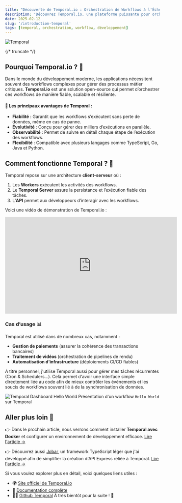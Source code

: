 ```yaml
---
title: "Découverte de Temporal.io : Orchestration de Workflows à l'Échelle"
description: 'Découvrez Temporal.io, une plateforme puissante pour orchestrer des workflows robustes et évolutifs.'
date: 2025-02-12
slug: '/introduction-temporal'
tags: [temporal, orchestration, workflow, développement]
---
```



![Temporal](/img/temporal_logo.png 'Temporal Logo')

<HorizontalDisplay />

{/* truncate */}

## Pourquoi Temporal.io ? 🚀

Dans le monde du développement moderne, les applications nécessitent souvent des workflows complexes pour gérer des processus métier critiques. **Temporal.io** est une solution open-source qui permet d’orchestrer ces workflows de manière fiable, scalable et résiliente.

#### 📌 Les principaux avantages de Temporal :

-   **Fiabilité** : Garantit que les workflows s’exécutent sans perte de données, même en cas de panne.
-   **Évolutivité** : Conçu pour gérer des milliers d’exécutions en parallèle.
-   **Observabilité** : Permet de suivre en détail chaque étape de l’exécution des workflows.
-   **Flexibilité** : Compatible avec plusieurs langages comme TypeScript, Go, Java et Python.

<ArialInArticle />

## Comment fonctionne Temporal ? 🔄

Temporal repose sur une architecture **client-serveur** où :

1. Les **Workers** exécutent les activités des workflows.
2. Le **Temporal Server** assure la persistance et l’exécution fiable des tâches.
3. L’**API** permet aux développeurs d’interagir avec les workflows.

Voici une vidéo de démonstration de Temporal.io :

<iframe
	width="560"
	height="315"
	src="https://www.youtube.com/embed/dNVmRfWsNkM?si=kpIJXhVWbdc8kZFu"
	title="YouTube video player"
	frameborder="0"
	allow="accelerometer; autoplay; clipboard-write; encrypted-media; gyroscope; picture-in-picture; web-share"
	referrerpolicy="strict-origin-when-cross-origin"
	allowfullscreen
></iframe>

### Cas d’usage 📊

Temporal est utilisé dans de nombreux cas, notamment :

-   **Gestion de paiements** (assurer la cohérence des transactions bancaires)
-   **Traitement de vidéos** (orchestration de pipelines de rendu)
-   **Automatisation d’infrastructure** (déploiements CI/CD fiables)

A titre personnel, j'utilise Temporal aussi pour gérer mes tâches récurrentes (Cron & Schedulers...). Celà permet d'avoir une interface simple directement liée au code afin de mieux contrôler les évènements et les soucis de workflows souvent lié à de la synchronisation de données.

![Temporal Dashboard Hello World](/img/dashboard-workflow-hello-world.png 'Temporal Dashboard Hello World')
Présentation d'un workflow `Hello World` sur Temporal

<ArialInArticle />

## Aller plus loin 🔗

👉 Dans le prochain article, nous verrons comment installer **Temporal avec Docker** et configurer un environnement de développement efficace. [Lire l'article →](/blog/installation-temporal-docker)

👉 Découvrez aussi [Jobar](https://www.npmjs.com/package/jobar), un framework TypeScript léger que j'ai développé afin de simplifier la création d'API Express reliée à Temporal. [Lire l'article →](/blog/introduction-jobar)

Si vous voulez explorer plus en détail, voici quelques liens utiles :

-   🌍 [Site officiel de Temporal.io](https://temporal.io/)
-   📖 [Documentation complète](https://docs.temporal.io/)
-   🧑‍💻 [Github Temporal](https://github.com/temporalio)
    À très bientôt pour la suite ! 🚀

<ArialMultiplex />
